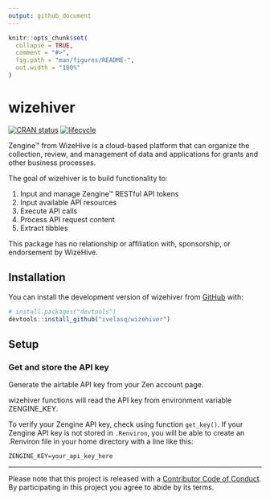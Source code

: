 ```yaml
---
output: github_document
---
```


<!-- README.md is generated from README.Rmd. Please edit that file -->

```r
knitr::opts_chunk$set(
  collapse = TRUE,
  comment = "#>",
  fig.path = "man/figures/README-",
  out.width = "100%"
)
```
# wizehiver

[![CRAN status](https://www.r-pkg.org/badges/version/wizehiver)](https://cran.r-project.org/package=wizehiver)
[![lifecycle](https://img.shields.io/badge/lifecycle-experimental-orange.svg)](https://www.tidyverse.org/lifecycle/#experimental)

Zengine™ from WizeHive is a cloud-based platform that can organize the collection, review, and management of data and applications for grants and other business processes.

The goal of wizehiver is to build functionality to:

1. Input and manage Zengine™ RESTful API tokens
2. Input available API resources
3. Execute API calls
4. Process API request content
5. Extract tibbles

This package has no relationship or affiliation with, sponsorship, or endorsement by WizeHive.

## Installation

You can install the development version of wizehiver from [GitHub](https://github.com/) with:

``` r
# install.packages("devtools")
devtools::install_github("ivelasq/wizehiver")
```

## Setup

### Get and store the API key

Generate the airtable API key from your Zen account page.

wizehiver functions will read the API key from environment variable ZENGINE_KEY. 

To verify your Zengine API key, check using function `get_key()`. If your Zengine API key is not stored in `.Renviron`, you will be able to create an .Renviron file in your home directory with a line like this:

`ZENGINE_KEY=your_api_key_here`

---
Please note that this project is released with a [Contributor Code of Conduct](CODE_OF_CONDUCT.md).
By participating in this project you agree to abide by its terms.
